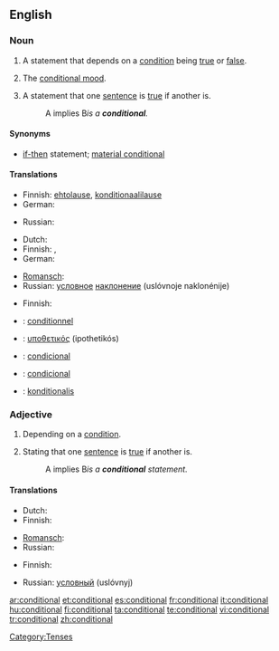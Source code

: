 ==English==

===Noun===
{{en-noun|s}}

# {{grammar}} A statement that depends on a [[condition]] being [[true]] or [[false]].
# {{grammar}} The [[conditional mood]].
# {{logic}} A statement that one [[sentence]] is [[true]] if another is.
#: A implies B'' is a '''conditional'''.''

====Synonyms====
* {{i-c|logic}} [[if-then]] statement; [[material conditional]]

====Translations====
{{trans-top|statement}}
* Finnish: [[ehtolause]], [[konditionaalilause]]
* German: {{t+|de|Konditional|n}}
{{trans-mid}}
* Russian: {{t+|ru|условие|n|tr=uslóvije|sc=Cyrl}}
{{trans-bottom}}

{{trans-top|mood}}
* Dutch: {{t+|nl|voorwaardelijke wijs|m}}
* Finnish: {{t+|fi|ehtotapa}}, {{t+|fi|konditionaali}}
* German: {{t+|de|Konditional|n}}
{{trans-mid}}
* [[Romansch]]: {{t|rm|cundiziunal|m}}
* Russian: [[условный|условное]] [[наклонение]] (uslóvnoje naklonénije) {{n}}
{{trans-bottom}}

{{trans-top|in logic}}
* Finnish: {{t+|fi|ehto}}
{{trans-mid}}
{{trans-bottom}}

{{checktrans-top}}
* {{ttbc|French}}: [[conditionnel]] {{m}}
* {{ttbc|Greek}}: [[υποθετικός]] (ipothetikós) {{m}}
* {{ttbc|Portuguese}}: [[condicional]] {{m}}
* {{ttbc|Spanish}}: [[condicional]] {{m}}
* {{ttbc|Swedish}}: [[konditionalis]]
{{trans-bottom}}

===Adjective===
{{en-adj|-}}

# Depending on a [[condition]].
# {{logic}} Stating that one [[sentence]] is [[true]] if another is.
#: A implies B'' is a '''conditional''' statement.''

====Translations====
{{trans-top|depending on a condition}}
* Dutch: {{t-|nl|voorwaardelijk}}
* Finnish: {{t-|fi|ehdollinen}}
{{trans-mid}}
* [[Romansch]]: {{t|rm|cundiziunal}}
* Russian: {{t+|ru|условный|tr=uslóvnyj|sc=Cyrl}}
{{trans-bottom}}

{{trans-top|in logic}}
* Finnish: {{t-|fi|ehdollinen}}
{{trans-mid}}
* Russian: [[условный]] (uslóvnyj)
{{trans-bottom}}

[[Category:Tenses]]

[[ar:conditional]]
[[et:conditional]]
[[es:conditional]]
[[fr:conditional]]
[[it:conditional]]
[[hu:conditional]]
[[fi:conditional]]
[[ta:conditional]]
[[te:conditional]]
[[vi:conditional]]
[[tr:conditional]]
[[zh:conditional]]
